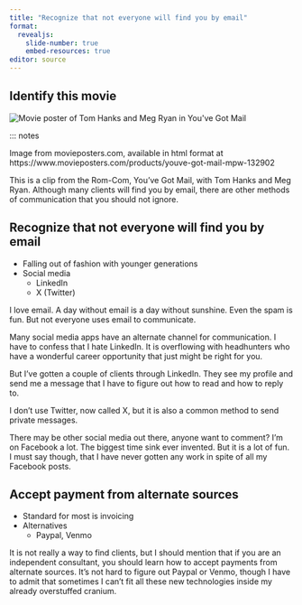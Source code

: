 ```yaml
---
title: "Recognize that not everyone will find you by email"
format: 
  revealjs:
    slide-number: true
    embed-resources: true
editor: source
---
```


## Identify this movie

![](youve-got-mail.png "Movie poster of Tom Hanks and Meg Ryan in You've Got Mail")

::: notes

Image from movieposters.com, available in html format at https://www.movieposters.com/products/youve-got-mail-mpw-132902

This is a clip from the Rom-Com, You've Got Mail, with Tom Hanks and Meg Ryan. Although many clients will find you by email, there are other methods of communication that you should not ignore.


## Recognize that not everyone will find you by email

-   Falling out of fashion with younger generations
-   Social media
    -   LinkedIn
    -   X (Twitter)
    

::: notes
I love email. A day without email is a day without sunshine. Even the spam is fun. But not everyone uses email to communicate.

Many social media apps have an alternate channel for communication. I have to confess that I hate LinkedIn. It is overflowing with headhunters who have a wonderful career opportunity that just might be right for you.

But I've gotten a couple of clients through LinkedIn. They see my profile and send me a message that I have to figure out how to read and how to reply to.

I don't use Twitter, now called X, but it is also a common method to send private messages.

There may be other social media out there, anyone want to comment? I'm on Facebook a lot. The biggest time sink ever invented. But it is a lot of fun. I must say though, that I have never gotten any work in spite of all my Facebook posts.

:::
 

## Accept payment from alternate sources

-   Standard for most is invoicing
-   Alternatives
    -   Paypal, Venmo

::: notes
It is not really a way to find clients, but I should mention that if you are an independent consultant, you should learn how to accept payments from alternate sources. It's not hard to figure out Paypal or Venmo, though I have to admit that sometimes I can't fit all these new technologies inside my already overstuffed cranium.
:::